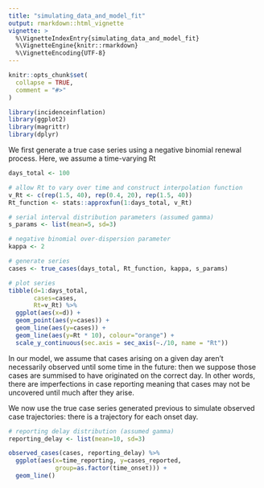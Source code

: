 ```yaml
---
title: "simulating_data_and_model_fit"
output: rmarkdown::html_vignette
vignette: >
  %\VignetteIndexEntry{simulating_data_and_model_fit}
  %\VignetteEngine{knitr::rmarkdown}
  %\VignetteEncoding{UTF-8}
---
```


```r
knitr::opts_chunk$set(
  collapse = TRUE,
  comment = "#>"
)
```

```r
library(incidenceinflation)
library(ggplot2)
library(magrittr)
library(dplyr)
```

We first generate a true case series using a negative binomial renewal process.
Here, we assume a time-varying Rt
```r
days_total <- 100

# allow Rt to vary over time and construct interpolation function
v_Rt <- c(rep(1.5, 40), rep(0.4, 20), rep(1.5, 40))
Rt_function <- stats::approxfun(1:days_total, v_Rt)

# serial interval distribution parameters (assumed gamma)
s_params <- list(mean=5, sd=3)

# negative binomial over-dispersion parameter
kappa <- 2

# generate series
cases <- true_cases(days_total, Rt_function, kappa, s_params)

# plot series
tibble(d=1:days_total,
       cases=cases,
       Rt=v_Rt) %>%
  ggplot(aes(x=d)) +
  geom_point(aes(y=cases)) +
  geom_line(aes(y=cases)) +
  geom_line(aes(y=Rt * 10), colour="orange") +
  scale_y_continuous(sec.axis = sec_axis(~./10, name = "Rt"))
```
In our model, we assume that cases arising on a given day aren't necessarily observed until some time in the future: then we suppose those cases are summised to have originated on the correct day. In other words, there are imperfections in case reporting meaning that cases may not be uncovered until much after they arise.

We now use the true case series generated previous to simulate observed case trajectories: there is a trajectory for each onset day.
```r
# reporting delay distribution (assumed gamma)
reporting_delay <- list(mean=10, sd=3)

observed_cases(cases, reporting_delay) %>% 
  ggplot(aes(x=time_reporting, y=cases_reported,
             group=as.factor(time_onset))) +
  geom_line()
```

